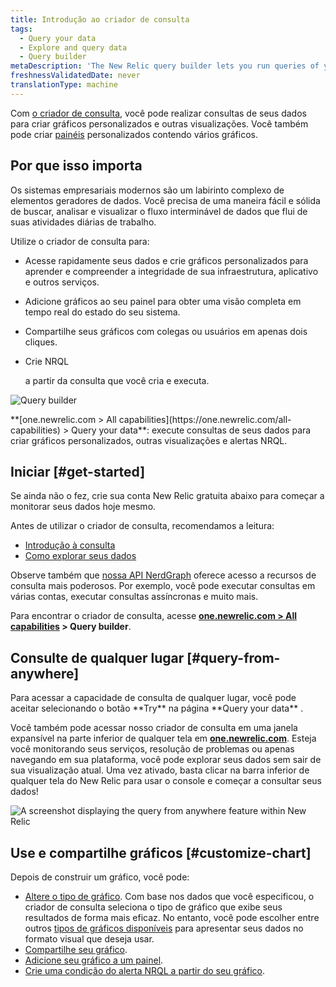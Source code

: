 ```yaml
---
title: Introdução ao criador de consulta
tags:
  - Query your data
  - Explore and query data
  - Query builder
metaDescription: 'The New Relic query builder lets you run queries of your data, build charts and other visualizations, and share charts.'
freshnessValidatedDate: never
translationType: machine
---
```




Com [o criador de consulta](https://one.newrelic.com/data-exploration/query-builder), você pode realizar consultas de seus dados para criar gráficos personalizados e outras visualizações. Você também pode criar [painéis](/docs/dashboards/manage-your-dashboard/manage-your-dashboard#dash-create-chart) personalizados contendo vários gráficos.

## Por que isso importa

Os sistemas empresariais modernos são um labirinto complexo de elementos geradores de dados. Você precisa de uma maneira fácil e sólida de buscar, analisar e visualizar o fluxo interminável de dados que flui de suas atividades diárias de trabalho.

Utilize o criador de consulta para:

* Acesse rapidamente seus dados e crie gráficos personalizados para aprender e compreender a integridade de sua infraestrutura, aplicativo e outros serviços.

* Adicione gráficos ao seu painel para obter uma visão completa em tempo real do estado do seu sistema.

* Compartilhe seus gráficos com colegas ou usuários em apenas dois cliques.

* Crie NRQL

  <InlinePopover type="alerts"/>

  a partir da consulta que você cria e executa.

<img
  title="Query builder"
  alt="Query builder"
  src={queriesNrqlQueryBuilder}
/>

<figcaption>
  <DoNotTranslate>**[one.newrelic.com > All capabilities](https://one.newrelic.com/all-capabilities) > Query your data**</DoNotTranslate>: execute consultas de seus dados para criar gráficos personalizados, outras visualizações e alertas NRQL.
</figcaption>

## Iniciar [#get-started]

Se ainda não o fez, crie sua conta New Relic gratuita abaixo para começar a monitorar seus dados hoje mesmo.

Antes de utilizar o criador de consulta, recomendamos a leitura:

* [Introdução à consulta](/docs/telemetry-data-platform/ingest-manage-data/understand-data/introduction-querying-new-relic-data)
* [Como explorar seus dados](/docs/query-your-data/explore-query-data/explore-data/introduction-data-explorer)

Observe também que [nossa API NerdGraph](/docs/apis/nerdgraph/examples/nerdgraph-nrql-tutorial) oferece acesso a recursos de consulta mais poderosos. Por exemplo, você pode executar consultas em várias contas, executar consultas assíncronas e muito mais.

Para encontrar o criador de consulta, acesse <DoNotTranslate>**[one.newrelic.com > All capabilities](https://one.newrelic.com/all-capabilities) > Query builder**</DoNotTranslate>.

## Consulte de qualquer lugar [#query-from-anywhere]

<Callout variant="tip">
  Para acessar a capacidade de consulta de qualquer lugar, você pode aceitar selecionando o botão <DoNotTranslate>**Try**</DoNotTranslate> na página <DoNotTranslate>**Query your data**</DoNotTranslate> .
</Callout>

Você também pode acessar nosso criador de consulta em uma janela expansível na parte inferior de qualquer tela em <DoNotTranslate>**[one.newrelic.com](https://one.newrelic.com/all-capabilities)**</DoNotTranslate>. Esteja você monitorando seus serviços, resolução de problemas ou apenas navegando em sua plataforma, você pode explorar seus dados sem sair de sua visualização atual. Uma vez ativado, basta clicar na barra inferior de qualquer tela do New Relic para usar o console e começar a consultar seus dados!

<img
  title="Query from anywhere"
  alt="A screenshot displaying the query from anywhere feature within New Relic"
  src={queriesNrqlNrqlConsole}
/>

## Use e compartilhe gráficos [#customize-chart]

Depois de construir um gráfico, você pode:

* [Altere o tipo de gráfico](/docs/chart-builder/use-chart-builder/use-charts/use-your-charts#change-appearance). Com base nos dados que você especificou, o criador de consulta seleciona o tipo de gráfico que exibe seus resultados de forma mais eficaz. No entanto, você pode escolher entre outros [tipos de gráficos disponíveis](/docs/insights/use-insights-ui/manage-dashboards/insights-chart-types) para apresentar seus dados no formato visual que deseja usar.
* [Compartilhe seu gráfico](/docs/chart-builder/use-chart-builder/use-charts/use-your-charts#share-charts).
* [Adicione seu gráfico a um painel](/docs/chart-builder/use-chart-builder/use-charts/use-your-charts#add-to-dashboard).
* [Crie uma condição do alerta NRQL a partir do seu gráfico](/docs/alerts-applied-intelligence/new-relic-alerts/alert-conditions/create-nrql-alert-conditions/#create-chart).